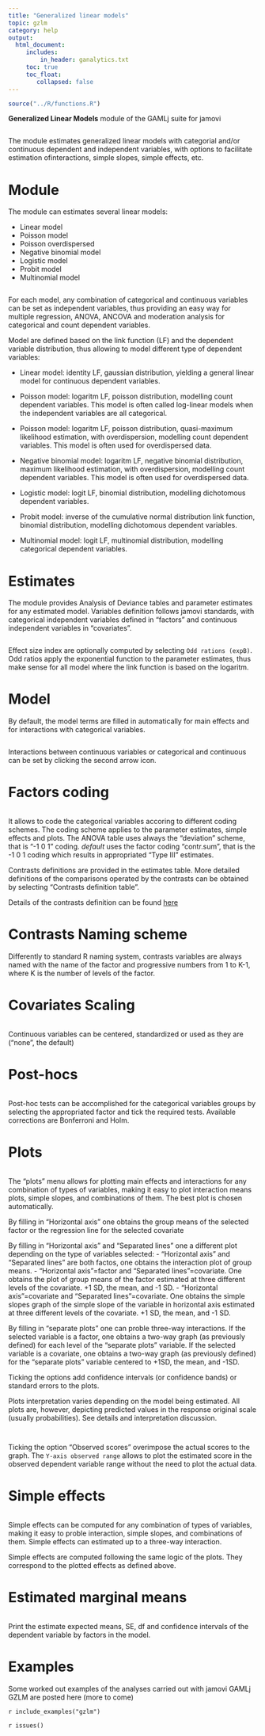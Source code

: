 ```yaml
---
title: "Generalized linear models"
topic: gzlm
category: help
output: 
  html_document:
     includes:
         in_header: ganalytics.txt
     toc: true
     toc_float:
        collapsed: false
---
```



```r
source("../R/functions.R")
```

**Generalized Linear Models** module of the GAMLj suite for jamovi

<img src="gzlm/main.png" class="img-responsive" alt="">

The module estimates generalized linear models with categorial and/or continuous  dependent and independent variables, with options to facilitate estimation ofinteractions, simple slopes, simple effects, etc.

# Module
The module can estimates several linear models:

* Linear model
* Poisson model
* Poisson overdispersed
* Negative binomial model
* Logistic model
* Probit model
* Multinomial model


<img src="gzlm/variables.png" class="img-responsive" alt="">


For each model, any combination of categorical and continuous variables can be set as independent variables, thus providing an easy way for multiple regression, ANOVA, ANCOVA and moderation analysis for categorical and count dependent variables. 

Model are defined based on the link function (LF) and the dependent variable distribution, thus allowing to model different type of dependent variables:

* Linear model: identity LF, gaussian distribution, yielding a general linear model for continuous dependent variables.
* Poisson model: logaritm LF, poisson distribution, modelling count dependent variables. This model is often called log-linear models when the independent variables are all categorical.
* Poisson model: logaritm LF, poisson distribution, quasi-maximum likelihood estimation, with overdispersion, modelling count dependent variables. This model is often used for overdispersed data.
* Negative binomial model: logaritm LF, negative binomial distribution, maximum likelihood estimation, with overdispersion, modelling count dependent variables. This model is often used for overdispersed data.

* Logistic model: logit LF, binomial distribution, modelling dichotomous dependent variables.
* Probit model: inverse of the cumulative normal distribution link function, binomial distribution, modelling dichotomous dependent variables.

* Multinomial model: logit LF, multinomial distribution, modelling categorical dependent variables. 


# Estimates
The module provides Analysis of Deviance tables and parameter estimates for any estimated model. Variables definition follows jamovi standards, with categorical independent variables defined in "factors" and continuous independent variables in "covariates".

<img src="gzlm/variables.png" class="img-responsive" alt="">




Effect size index are optionally computed by selecting `Odd rations (expB)`. Odd ratios apply the exponential function to the parameter estimates, thus make sense for all model where the link function is based on the logaritm.


# Model 

By default, the model terms are filled in automatically for main effects and for interactions with categorical variables. 

<img src="gzlm/model.png" class="img-responsive" alt="">

Interactions between continuous variables or categorical and continuous can be set by clicking the second arrow icon.


# Factors coding
<img src="gzlm/factorcoding.png" class="img-responsive" alt="">

It allows to code the categorical variables accoring to different coding schemes. The coding scheme applies to the parameter estimates, simple effects and plots. The ANOVA table uses always the "deviation" scheme, that is "-1 0 1" coding. _default_ uses the factor coding "contr.sum", that is the -1 0 1 coding which results in appropriated "Type III" estimates.

Contrasts definitions are provided in the estimates table. More detailed definitions of the comparisons operated by the contrasts can be obtained by selecting "Contrasts definition table". 

Details of the contrasts definition can be found [here](https://stats.idre.ucla.edu/r/library/r-library-contrast-coding-systems-for-categorical-variables/)

# Contrasts Naming scheme
Differently to standard R naming system, contrasts variables are always named with the name of the factor and progressive numbers from 1 to K-1, where K is the number of levels of the factor.

# Covariates Scaling
<img src="gzlm/xscoring.png" class="img-responsive" alt="">

Continuous variables can be centered, standardized or used as they are ("none", the default)



# Post-hocs
<img src="gzlm/posthoc.png" class="img-responsive" alt="">

Post-hoc tests can be accomplished for the categorical variables groups by selecting the appropriated factor and tick the required tests. Available corrections are Bonferroni and Holm.

# Plots
<img src="gzlm/plots.png" class="img-responsive" alt="">

The "plots" menu allows for plotting  main effects and interactions for any combination of types of variables, 
making it easy to plot interaction means plots, simple slopes, and combinations of them. The best plot is chosen automatically.

By filling in "Horizontal axis" one obtains the group means of the selected factor or the regression line for the selected covariate

By filling in "Horizontal axis" and "Separated lines" one a different plot depending on the type of variables selected:
  - "Horizontal axis" and "Separated lines" are both factos, one obtains the interaction plot of group means.
  - "Horizontal axis"=factor and "Separated lines"=covariate. One obtains the plot of group means of the factor estimated at three different levels of the covariate. +1 SD, the mean, and -1 SD.
  - "Horizontal axis"=covariate and "Separated lines"=covariate. One obtains the simple slopes graph of the simple slope of the variable in horizontal axis estimated at three different levels of the covariate. +1 SD, the mean, and -1 SD.
  
By filling in "separate plots" one can proble three-way interactions. If the selected variable is a factor, one obtains a two-way graph (as previously defined) for each level of the "separate plots" variable. If the selected variable is a covariate, one obtains a two-way graph (as previously defined) for the "separate plots" variable centered to +1SD, the mean, and -1SD.

Ticking the options add confidence intervals (or confidence bands) or standard errors to the plots.

Plots interpretation varies depending on the model being estimated. All plots are, however, depicting predicted values in the response original scale (usually probabilities). See details and interpretation discussion.


<img src="gzlm/plots_e1.png" class="img-responsive" alt="">


<img src="gzlm/plots_e2.png" class="img-responsive" alt="">

Ticking the option "Observed scores" overimpose the actual scores to the graph. The `Y-axis observed range` allows to plot the estimated score in the observed dependent variable range without the need to plot the actual data.


# Simple effects

<img src="gzlm/simple.png" class="img-responsive" alt="">

Simple effects can be computed for any combination of types of variables, 
making it easy to proble interaction, simple slopes, and combinations of them. 
Simple effects can estimated  up to a three-way interaction.

Simple effects are computed following the same logic of the plots. They correspond to the plotted effects as defined above.

# Estimated marginal means

<img src="gzlm/emmeans.png" class="img-responsive" alt="">

Print the estimate expected means, SE, df and confidence intervals of the dependent variable by factors in the model.


# Examples

Some worked out examples of the analyses carried out with jamovi GAMLj GZLM are posted here (more to come)

`r include_examples("gzlm")`

`r issues()`